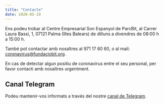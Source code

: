 ```yaml
---
title: "Contacte"
date: 2020-05-19
---
```


Ens podeu trobar al Centre Empresarial Son Espanyol de ParcBit, al Carrer Laura Bassi, 1, 07121 Palma (Illes Balears) de dilluns a divendres de 08:00 h a 15:00 h.

També pot contactar amb nosaltres al 971 17 60 60, o al mail: coronavirus@fundaciobit.org.

En cas de detectar algun positiu de coronavirus entre el seu personal, per favor contacti amb nosaltres urgentment.

## Canal Telegram

Podeu mantenir-vos informats a través del nostre [canal de Telegram](https://t.me/parcbit).
